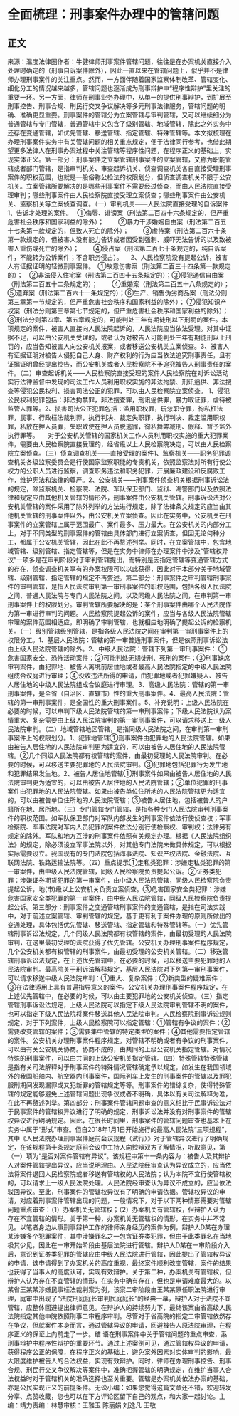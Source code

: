 # 全面梳理：刑事案件办理中的管辖问题
## 正文
来源：温度法律圈作者：牛健律师刑事案件管辖问题，往往是在办案机关直接介入处理时确定的（刑事自诉案件除外），因此一直以来在管辖问题上，似乎并不是律师办理刑事案件的关注重点。然而，一方面伴随着国家监察体制改革、管辖变化、细化分工的情况越来越多，管辖问题也逐渐成为刑事辩护中“程序性辩护”里关注的重要一环。另一方面，律师在刑事业务办理中，从单一的提供刑事辩护，到扩展至刑事控告、刑事合规、刑民行交叉争议解决等多元刑事法律服务，管辖问题的明确、准确更显重要。刑事案件的管辖分为立案管辖与审判管辖，又可以继续细分为普通管辖与专门管辖，普通管辖中又包含了级别管辖、地域管辖，除此之外实务中还存在变通管辖，如优先管辖、移送管辖、指定管辖、特殊管辖等。本文拟梳理在办理刑事案件实务中有关管辖问题的相关重点规定，便于法律同行参考，也借此期望更多法律人在刑事办案过程中关注管辖等程序性问题，在程序正义的基础上，实现实体正义。第一部分：刑事案件之立案管辖刑事案件的立案管辖，又称为职能管辖或者部门管辖，是指审判机关、审查起诉机关、侦查调查机关各自直接受理刑事案件的职权范围，也就是一般俗称公检法的权限划分，但侦查调查机关不限于公安机关。立案管辖所要解决的是哪些刑事案件不需要经过侦查，而由人民法院直接受理审判；哪些刑事案件由人民检察院直接受理立案侦查；哪些刑事案件由公安机关、监察机关等立案侦查调查。（一）审判机关——人民法院直接受理的自诉案件1、告诉才处理的案件。　 ①侮辱、诽谤案（刑法第二百四十六条规定的，但严重危害社会秩序和国家利益的除外）； 　　②暴力干涉婚姻自由案（刑法第二百五十七条第一款规定的，但致人死亡的除外）； 　　③虐待案（刑法第二百六十条第一款规定的，但被害人没有能力告诉或者因受到强制、威吓无法告诉的以及致被害人重伤或死亡的除外）； 　　④侵占案（刑法第二百七十条规定的，纯自诉案件，不能转为公诉案件；不含职务侵占）。 　2、人民检察院没有提起公诉，被害人有证据证明的轻微刑事案件。　①故意伤害案（刑法第二百三十四条第一款规定的）；　②非法侵入住宅案（刑法第二百四十五条规定的）；③侵犯通信自由案（刑法第二百五十二条规定的）； 　　④重婚案（刑法第二百五十八条规定的）；⑤遗弃案（刑法第二百六十一条规定的）；⑥生产、销售伪劣商品案（刑法分则第三章第一节规定的，但严重危害社会秩序和国家利益的除外）； ⑦侵犯知识产权案（刑法分则第三章第七节规定的，但严重危害社会秩序和国家利益的除外）；⑧刑法分则第四章、第五章规定的，可能判处三年有期徒刑以下刑罚的案件。本项规定的案件，被害人直接向人民法院起诉的，人民法院应当依法受理。对其中证据不足，可以由公安机关受理的，或者认为对被告人可能判处三年有期徒刑以上刑罚的，应当告知被害人向公安机关报案，或者移送公安机关立案侦查。3、被害人有证据证明对被告人侵犯自己人身、财产权利的行为应当依法追究刑事责任，且有证据证明曾经提出控告，而公安机关或者人民检察院不予追究被告人刑事责任的案件。（二）审查起诉机关——人民检察院直接受理的案件人民检察院在对诉讼活动实行法律监督中发现的司法工作人员利用职权实施的非法拘禁、刑讯逼供、非法搜查等侵犯公民权利、损害司法公正的犯罪，可以由人民检察院立案侦查。 1、侵犯公民权利犯罪包括：非法拘禁罪，非法搜查罪，刑讯逼供罪，暴力取证罪，虐待被监管人罪等。2、损害司法公正犯罪包括：滥用职权罪，玩忽职守罪，徇私枉法罪，民事、行政枉法裁判罪，执行判决、裁定失职罪，执行判决、裁定滥用职权罪，私放在押人员罪，失职致使在押人员脱逃罪，徇私舞弊减刑、假释、暂予监外执行罪等。　　对于公安机关管辖的国家机关工作人员利用职权实施的重大犯罪案件，需要由人民检察院直接受理的，经省级以上人民检察院决定，可以由人民检察院立案侦查。（三）侦查调查机关——直接受理的案件1、监察机关——职务犯罪调查机关各级监察委员会是行使国家监察职能的专责机关，依照监察法对所有行使公权力的公职人员进行监察，调查职务违法和职务犯罪，开展廉政建设和反腐败工作，维护宪法和法律的尊严。2、公安机关——刑事案件侦查机关根据刑事诉讼法的规定，除监察机关、检察院、法院、军队保卫部门、监狱、海警部门以及依照法律和规定应由其他机关管辖的情形外，刑事案件由公安机关管辖。刑事诉讼法对公安机关管辖的案件采用了除外列举的方法进行规定，除了法律条文规定的应当由其他机关管辖的刑事案件以外，由公安机关立案侦查。因此在实务中，公安机关在刑事案件的立案管辖上属于范围最广、案件最多、压力最大。在公安机关的内部分工上，对于不同类型的刑事案件的管辖由具体部门进行立案侦查，但因无论何种分工，都属于公安机关管辖，因此在此不再赘述列举。同时，在立案管辖中，包含地域管辖、级别管辖、指定管辖等，但是在实务中律师在办理案件中涉及“管辖权异议”一项多是在审判阶段对于审判管辖提出，而特别是因指定管辖等变通管辖方式的存在，侦查调查机关享有的办案权限可以以此获得，因此对于本部分关于地域管辖、级别管辖、指定管辖的规定不再赘述。第二部分：刑事案件之审判管辖刑事案件的审判管辖，是指人民法院审判第一审刑事案件的职权范围，包括各级人民法院之间、普通人民法院与专门人民法院之间，以及同级人民法院之间，在审判第一审刑事案件上的权限划分。审判管辖所要解决的是：某个刑事案件由哪个人民法院作为第一审进行审判的问题。人民检察院提起公诉的案件，应当与各级人民法院管辖审理的案件范围相适应，即明确了审判管辖，也就相应地明确了提起公诉的检察机关。（一）级别管辖级别管辖，是指各级人民法院之间在审判第一审刑事案件上的权限分工。1、基层人民法院：管辖的第一审普通刑事案件，但是依照刑事诉讼法由上级人民法院管辖的除外。2、中级人民法院：管辖下列第一审刑事案件： ①危害国家安全、恐怖活动案件；②可能判处无期徒刑、死刑的案件；③刑事缺席审判案件，由犯罪地、被告人离境前居住地或者最高人民法院指定的中级人民法院组成合议庭进行审理；④没收违法所得的申请，由犯罪地或者犯罪嫌疑人、被告人居住地的中级人民法院组成合议庭进行审理。3、高级人民法院：管辖的第一审刑事案件，是全省（自治区、直辖市）性的重大刑事案件。4、最高人民法院：管辖的第一审刑事案件，是全国性的重大刑事案件。5、补充说明：上级人民法院在必要的时候，可以审判下级人民法院管辖的第一审刑事案件；下级人民法院认为案情重大、复杂需要由上级人民法院审判的第一审刑事案件，可以请求移送上一级人民法院审判。（二）地域管辖地区管辖，是指同级人民法院之间，在审判第一审刑事案件上的权限划分。1、犯罪地管辖①刑事案件由犯罪地的人民法院管辖。如果由被告人居住地的人民法院审判更为适宜的，可以由被告人居住地的人民法院管辖。②几个同级人民法院都有权管辖的案件，由最初受理的人民法院审判。在必要的时候，可以移送主要犯罪地的人民法院审判。③犯罪地包括犯罪行为发生地和犯罪结果发生地。2、被告人居住地管辖①刑事案件如果由被告人居住地的人民法院审判更为适宜的，可以由被告人居住地的人民法院管辖；②单位犯罪的刑事案件由犯罪地的人民法院管辖。如果由被告单位住所地的人民法院管辖更为适宜的，可以由被告单位住所地的人民法院管辖；③被告人居住地，包括被告人的户籍所在地、居所地。（三）专门管辖专门管辖，是指各种专门人民法院审判刑事案件的职权范围。如军队保卫部门对军队内部发生的刑事案件依法行使侦查权；军事检察院、军事法院对军内人员犯罪的案件依法分别行使检察权、审判权；法律另有规定的除外。军队和地方互涉的刑事案件依照有关规定办理。根据《人民法院组织法》的规定，除必须设立军事法院以外，对其他专门法院未做具体规定，可以根据实际需要设立。我国现有的专门法院包括海事法院、知识产权法院、金融法院、互联网法院、铁路运输法院等。（四）重点提示①走私类犯罪：涉嫌走私类犯罪的第一审案件，由中级人民法院管辖，同级人民检察院负责提起公诉。②证券类犯罪：涉嫌证券期货犯罪的第一审案件，由中级人民法院管辖，同级人民检察院负责提起公诉，地(市)级以上公安机关负责立案侦查。③危害国家安全类犯罪：涉嫌危害国家安全类犯罪的第一审案件，由中级人民法院管辖，同级人民检察院负责提起公诉。第三部分：刑事案件之变通管辖刑事案件的变通管辖，是指在司法实践中，对于前述立案管辖、审判管辖的规定，基于更有利于案件办理的原则所做出的变通处理，具体包括优先管辖、移送管辖、指定管辖和特殊管辖等。（一）优先管辖刑事诉讼法规定，几个同级人民法院都有权管辖的案件，由最初受理的人民法院审判，在这里最初受理的法院获得了优先管辖。公安机关办理刑事案件程序规定，几个公安机关都有权管辖的刑事案件，由最初受理的公安机关管辖。（二）移送管辖刑事诉讼法规定，在上述优先管辖中，在必要的时候，可以移送主要犯罪地的人民法院审判。最高院关于刑诉法解释规定，基层人民法院对下列第一审刑事案件，可以请求移送中级人民法院审判：①重大、复杂案件；②新类型的疑难案件；③在法律适用上具有普遍指导意义的案件。公安机关办理刑事案件程序规定，在上述优先管辖中，在必要的时候，可以由主要犯罪地的公安机关侦查。（三）指定管辖刑事诉讼法规定，上级人民法院可以指定下级人民法院审判管辖不明的案件，也可以指定下级人民法院将案件移送其他人民法院审判。人民检察院刑事诉讼规则规定，对于下列案件，上级人民检察院可以指定管辖：①管辖有争议的案件；②需要改变管辖的案件；③需要集中管辖的特定类型的案件；④其他需要指定管辖的案件。公安机关办理刑事案件程序规定，对管辖不明确或者有争议的刑事案件，可以由有关公安机关协商。协商不成的，由共同的上级公安机关指定管辖。对情况特殊的刑事案件，可以由共同的上级公安机关指定管辖。（四）特殊管辖特殊管辖是指有关司法解释对于刑事案件的特殊情况管辖确定予以规定，如发生在我国领域外的我国船舶内、航空器内刑事案件，国际列车上发生的刑事案件的管辖以及罪犯服刑期间发现漏罪或又犯新罪的管辖规定等等。刑事案件的错综复杂，使得特殊管辖的规定能够避免上述管辖问题出现争议或者不明确，具体以有关司法解释为准，在此不再赘述列举。第四部分：刑事案件管辖问题审查的意义相比于民事诉讼法对于民事案件的管辖权异议进行了明确的规定，刑事诉讼法并没有对刑事案件的管辖权异议进行明确规定。因此，在很长时间里，刑事案件的管辖问题审查也基本上在实务中属于“形式”审查。但自2018年1月1日开始施行的最高人民法院“三项规程”，其中《人民法院办理刑事案件庭前会议规程（试行）》对于管辖异议进行了明确规定，在该规程第十条规定庭前会议中主持人向控辩双方了解情况，听取意见，第（一）项为“是否对案件管辖有异议”。该规程中第十一条内容为：被告人及其辩护人对案件管辖提出异议，应当说明理由。人民法院经审查认为异议成立的，应当依法将案件退回人民检察院或者移送有管辖权的人民法院；认为本院不宜行使管辖权的，可以请求上一级人民法院处理。人民法院经审查认为异议不成立的，应当依法驳回异议。至此，刑事案件的管辖权异议有了明确的申请依据。管辖权异议的申请，对应着刑事案件管辖出现的问题，一般情况下，对于以下两种情形需要对管辖问题重点审查：（1）办案机关无管辖权；（2）办案机关有管辖权，但辩护人认为存在不宜管辖的情形。关于第一种，办案机关无管辖权的情形，在实务中并不常见。以笔者身边从事刑事辩护工作的律师亲身经历的案件为例，辩护人D某在办理某涉嫌多个犯罪案件，其中涉嫌罪名之一包含证券类犯罪，但由于此类罪名在当地极其少见，因此在一审开始阶段由基层法院进行管辖。辩护人D某在一审阶段介入后，意识到证券类犯罪的管辖应由中级人民法院进行管辖，因此提出了管辖权异议的申请，该申请得到了办案机关的高度重视，最终案件顺利改变管辖，案件的结果也获得了当事人的高度认可，实现有效辩护。关于第二种，办案机关有管辖权，但辩护人认为存在不宜管辖的情形，在实务中确有存在，但也是申请难度最大的。以某省王某某涉嫌民事枉法裁判案为例，该案二审阶段由王某某原任职法院进行审理，庭审中出现了“法院刑庭庭长审判民庭庭长”的经典一幕，辩护人对于法院不宜管辖，应整体回避提出律师意见。在辩护人的持续努力下，最终该案由省高级人民法院指定其他中院依照刑事二审程序审判。尽管对于省高院的指定二审管辖依然存在争议，但就案件本身而言，通过管辖异议的申请，回避被告人原法院审理，在程序正义的保证上向前走了一步。结 语在刑事案件中关于管辖问题的重点审查，系刑事辩护中程序性辩护的重要环节。通过上述案例可见，通过管辖权异议的申请，获得程序公正的保障，在程序正义的基础上，避免案外因素对实体审判的影响，最大限度维护被告人的合法权益，实现有效辩护。同时，律师在办理刑事控告、刑事合规、刑民行交叉争议解决等案件中，准确把握管辖的明确规定，在维护当事人合法权益时对于管辖机关的准确选择也至关重要。管辖是办案机关依法办案的基础，亦是公民实现正义的前提条件。无讼小编：如果您觉得这篇文章还不错，欢迎转发分享、点赞收藏，您也可以在下方评论区留下自己的观点，和大家一起讨论。主编：靖力责编：林慧审核：王雅玉 陈丽娟 刘逸凡 王敬